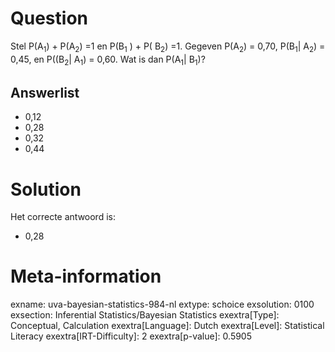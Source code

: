 Question
========

Stel P(A~1~) + P(A~2~) =1 en P(B~1~ ) + P( B~2~) =1. Gegeven P(A~2~) =
0,70, P(B~1~\| A~2~) = 0,45, en P((B~2~\| A~1~) = 0,60. Wat is dan
P(A~1~\| B~1~)?


Answerlist
----------

* 0,12
* 0,28
* 0,32
* 0,44

Solution
========

Het correcte antwoord is: 

* 0,28

Meta-information
================
exname: uva-bayesian-statistics-984-nl
extype: schoice
exsolution: 0100
exsection: Inferential Statistics/Bayesian Statistics
exextra[Type]: Conceptual, Calculation
exextra[Language]: Dutch
exextra[Level]: Statistical Literacy
exextra[IRT-Difficulty]: 2
exextra[p-value]: 0.5905
